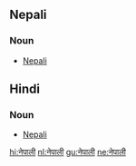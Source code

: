 == Nepali ==

=== Noun ===

* [[Nepali]]

== Hindi ==

=== Noun ===

* [[Nepali]]

[[hi:नेपाली]]
[[nl:नेपाली]]
[[gu:नेपाली]]
[[ne:नेपाली]]